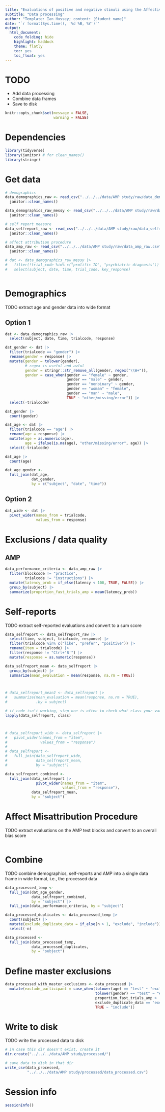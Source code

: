 ```yaml
---
title: "Evaluations of positive and negative stimuli using the Affective Misattribution Procedure (AMP) and self-reports"
subtitle: "Data processing"
author: "Template: Ian Hussey; content: [Student name]"
date: "`r format(Sys.time(), '%d %B, %Y')`"
output:
  html_document:
    code_folding: hide
    highlight: haddock
    theme: flatly
    toc: yes
    toc_float: yes
---
```


# TODO

- Add data processing
- Combine data frames
- Save to disk

```r

knitr::opts_chunk$set(message = FALSE,
                      warning = FALSE)

```

# Dependencies

```r

library(tidyverse)
library(janitor) # for clean_names()
library(stringr)

```

# Get data

```r

# demographics
data_demographics_raw <- read_csv("../../../data/AMP study/raw/data_demographics_raw.csv") |>
  janitor::clean_names()

data_demographics_raw_messy <- read_csv("../../../data/AMP study/raw/data_demographics_raw_messy.csv", skip = 2) |>
  janitor::clean_names()

# self report measure
data_selfreport_raw <- read_csv("../../../data/AMP study/raw/data_selfreport_raw.csv") |>
  janitor::clean_names()

# affect attribution procedure
data_amp_raw <- read_csv("../../../data/AMP study/raw/data_amp_raw.csv") |>
  janitor::clean_names()

```

```r

# dat <- data_demographics_raw_messy |>
#   filter(!trial_code %in% c("prolific ID", "psychiatric diagnosis")) |>
#   select(subject, date, time, trial_code, key_response)



```


# Demographics

TODO extract age and gender data into wide format

## Option 1

```r

dat <- data_demographics_raw |>
  select(subject, date, time, trialcode, response)

dat_gender <- dat |>
  filter(trialcode == "gender") |>
  rename(gender = response) |>
  mutate(gender = tolower(gender),
         # regex is useful and awful
         gender = stringr::str_remove_all(gender, regex("\\W+")),
         gender = case_when(gender == "female" ~ gender,
                            gender == "male" ~ gender,
                            gender == "nonbinary" ~ gender,
                            gender == "woman" ~ "female",
                            gender == "man" ~ "male",
                            TRUE ~ "other/missing/error")) |>
  select(-trialcode)

dat_gender |>
  count(gender)

dat_age <- dat |>
  filter(trialcode == "age") |>
  rename(age = response) |>
  mutate(age = as.numeric(age),
         age = ifelse(is.na(age), "other/missing/error", age)) |>
  select(-trialcode)

dat_age |>
  count(age)

dat_age_gender <- 
  full_join(dat_age, 
            dat_gender,
            by = c("subject", "date", "time"))

```

## Option 2

```r

dat_wide <- dat |>
  pivot_wider(names_from = trialcode,
              values_from = response)

```

# Exclusions / data quality

## AMP

```r

data_performance_criteria <- data_amp_raw |> 
  filter(blockcode != "practice", 
         trialcode != "instructions") |> 
  mutate(latency_prob = if_else(latency < 100, TRUE, FALSE)) |> 
  group_by(subject) |> 
  summarize(proportion_fast_trials_amp = mean(latency_prob))

```



# Self-reports

TODO extract self-reported evaluations and convert to a sum score

```r

data_selfreport <- data_selfreport_raw |>
  select(time, subject, trialcode, response) |>
  filter(trialcode %in% c("like", "prefer", "positive")) |>
  rename(item = trialcode) |>
  filter(response != "Ctrl+'B'") |>
  mutate(response = as.numeric(response))

data_selfreport_mean <- data_selfreport |>
  group_by(subject) |>
  summarize(mean_evaluation = mean(response, na.rm = TRUE))



# data_selfreport_mean2 <- data_selfreport |>
#   summarize(mean_evaluation = mean(response, na.rm = TRUE), 
#             .by = subject)

# if code isn't working, step one is often to check what class your variables are
lapply(data_selfreport, class)



# data_selfreport_wide <- data_selfreport |>
#   pivot_wider(names_from = "item",
#               values_from = "response")
#
# data_selfreport <- 
#   full_join(data_selfreport_wide,
#             data_selfreport_mean,
#             by = "subject")

data_selfreport_combined <- 
  full_join(data_selfreport |>
              pivot_wider(names_from = "item",
                          values_from = "response"),
            data_selfreport_mean,
            by = "subject")


```

# Affect Misattribution Procedure

TODO extract evaluations on the AMP test blocks and convert to an overall bias score

```r


```

# Combine

TODO combine demographics, self-reports and AMP into a single data frame in wide format, i.e., the processed data

```r

data_processed_temp <- 
  full_join(dat_age_gender,
            data_selfreport_combined,
            by = "subject") |> 
  full_join(data_performance_criteria, by = "subject")

data_processed_duplicates <- data_processed_temp |>
  count(subject) |>
  mutate(exclude_duplicate_data = if_else(n > 1, "exclude", "include")) |>
  select(-n)

data_processed <- 
  full_join(data_processed_temp,
            data_processed_duplicates,
            by = "subject")

```

# Define master exclusions

```r



data_processed_with_master_exclusions <- data_processed |>
  mutate(exclude_participant = case_when(tolower(age) == "test" ~ "exclude",
                                         tolower(gender) == "test" ~ "exclude",
                                         proportion_fast_trials_amp > .10 ~ "exclude",
                                         exclude_duplicate_data == "exclude" ~ "exclude",
                                         TRUE ~ "include"))


```

# Write to disk

TODO write the processed data to disk

```r

# in case this dir doesn't exist, create it
dir.create("../../../data/AMP study/processed/")

# save data to disk in that dir
write_csv(data_processed,
          "../../../data/AMP study/processed/data_processed.csv")

```

# Session info

```r

sessionInfo()

```


